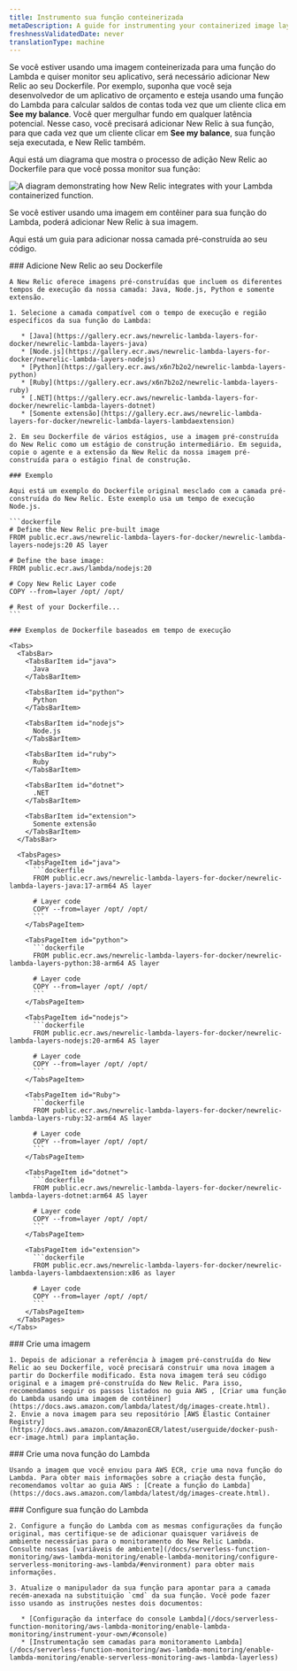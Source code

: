```yaml
---
title: Instrumento sua função conteinerizada
metaDescription: A guide for instrumenting your containerized image layer with New Relic.
freshnessValidatedDate: never
translationType: machine
---
```



Se você estiver usando uma imagem conteinerizada para uma função do Lambda e quiser monitor seu aplicativo, será necessário adicionar New Relic ao seu Dockerfile. Por exemplo, suponha que você seja desenvolvedor de um aplicativo de orçamento e esteja usando uma função do Lambda para calcular saldos de contas toda vez que um cliente clica em **See my balance**. Você quer mergulhar fundo em qualquer latência potencial. Nesse caso, você precisará adicionar New Relic à sua função, para que cada vez que um cliente clicar em **See my balance**, sua função seja executada, e New Relic também.

Aqui está um diagrama que mostra o processo de adição New Relic ao Dockerfile para que você possa monitor sua função:

<img
  title="containerized images "
  alt="A diagram demonstrating how New Relic integrates with your Lambda containerized function."
  src={serverlessContainerizedImagesWithLambda}
/>

<figcaption>
  Se você estiver usando uma imagem em contêiner para sua função do Lambda, poderá adicionar New Relic à sua imagem.
</figcaption>

Aqui está um guia para adicionar nossa camada pré-construída ao seu código.

<Steps>
  <Step>
    ### Adicione New Relic ao seu Dockerfile

    A New Relic oferece imagens pré-construídas que incluem os diferentes tempos de execução da nossa camada: Java, Node.js, Python e somente extensão.

    1. Selecione a camada compatível com o tempo de execução e região específicos da sua função do Lambda:

       * [Java](https://gallery.ecr.aws/newrelic-lambda-layers-for-docker/newrelic-lambda-layers-java)
       * [Node.js](https://gallery.ecr.aws/newrelic-lambda-layers-for-docker/newrelic-lambda-layers-nodejs)
       * [Python](https://gallery.ecr.aws/x6n7b2o2/newrelic-lambda-layers-python)
       * [Ruby](https://gallery.ecr.aws/x6n7b2o2/newrelic-lambda-layers-ruby)
       * [.NET](https://gallery.ecr.aws/newrelic-lambda-layers-for-docker/newrelic-lambda-layers-dotnet)
       * [Somente extensão](https://gallery.ecr.aws/newrelic-lambda-layers-for-docker/newrelic-lambda-layers-lambdaextension)

    2. Em seu Dockerfile de vários estágios, use a imagem pré-construída do New Relic como um estágio de construção intermediário. Em seguida, copie o agente e a extensão da New Relic da nossa imagem pré-construída para o estágio final de construção.

    ### Exemplo

    Aqui está um exemplo do Dockerfile original mesclado com a camada pré-construída do New Relic. Este exemplo usa um tempo de execução Node.js.

    ```dockerfile
    # Define the New Relic pre-built image
    FROM public.ecr.aws/newrelic-lambda-layers-for-docker/newrelic-lambda-layers-nodejs:20 AS layer

    # Define the base image:
    FROM public.ecr.aws/lambda/nodejs:20

    # Copy New Relic Layer code
    COPY --from=layer /opt/ /opt/

    # Rest of your Dockerfile...
    ```

    ### Exemplos de Dockerfile baseados em tempo de execução

    <Tabs>
      <TabsBar>
        <TabsBarItem id="java">
          Java
        </TabsBarItem>

        <TabsBarItem id="python">
          Python
        </TabsBarItem>

        <TabsBarItem id="nodejs">
          Node.js
        </TabsBarItem>

        <TabsBarItem id="ruby">
          Ruby
        </TabsBarItem>

        <TabsBarItem id="dotnet">
          .NET
        </TabsBarItem>

        <TabsBarItem id="extension">
          Somente extensão
        </TabsBarItem>
      </TabsBar>

      <TabsPages>
        <TabsPageItem id="java">
          ```dockerfile
          FROM public.ecr.aws/newrelic-lambda-layers-for-docker/newrelic-lambda-layers-java:17-arm64 AS layer

          # Layer code
          COPY --from=layer /opt/ /opt/
          ```
        </TabsPageItem>

        <TabsPageItem id="python">
          ```dockerfile
          FROM public.ecr.aws/newrelic-lambda-layers-for-docker/newrelic-lambda-layers-python:38-arm64 AS layer

          # Layer code
          COPY --from=layer /opt/ /opt/
          ```
        </TabsPageItem>

        <TabsPageItem id="nodejs">
          ```dockerfile
          FROM public.ecr.aws/newrelic-lambda-layers-for-docker/newrelic-lambda-layers-nodejs:20-arm64 AS layer

          # Layer code
          COPY --from=layer /opt/ /opt/
          ```
        </TabsPageItem>

        <TabsPageItem id="Ruby">
          ```dockerfile
          FROM public.ecr.aws/newrelic-lambda-layers-for-docker/newrelic-lambda-layers-ruby:32-arm64 AS layer

          # Layer code
          COPY --from=layer /opt/ /opt/
          ```
        </TabsPageItem>

        <TabsPageItem id="dotnet">
          ```dockerfile
          FROM public.ecr.aws/newrelic-lambda-layers-for-docker/newrelic-lambda-layers-dotnet:arm64 AS layer

          # Layer code
          COPY --from=layer /opt/ /opt/
          ```
        </TabsPageItem>

        <TabsPageItem id="extension">
          ```dockerfile
          FROM public.ecr.aws/newrelic-lambda-layers-for-docker/newrelic-lambda-layers-lambdaextension:x86 as layer

          # Layer code
          COPY --from=layer /opt/ /opt/
          ```
        </TabsPageItem>
      </TabsPages>
    </Tabs>
  </Step>

  <Step>
    ### Crie uma imagem

    1. Depois de adicionar a referência à imagem pré-construída do New Relic ao seu Dockerfile, você precisará construir uma nova imagem a partir do Dockerfile modificado. Esta nova imagem terá seu código original e a imagem pré-construída do New Relic. Para isso, recomendamos seguir os passos listados no guia AWS , [Criar uma função do Lambda usando uma imagem de contêiner](https://docs.aws.amazon.com/lambda/latest/dg/images-create.html).
    2. Envie a nova imagem para seu repositório [AWS Elastic Container Registry](https://docs.aws.amazon.com/AmazonECR/latest/userguide/docker-push-ecr-image.html) para implantação.
  </Step>

  <Step>
    ### Crie uma nova função do Lambda

    Usando a imagem que você enviou para AWS ECR, crie uma nova função do Lambda. Para obter mais informações sobre a criação desta função, recomendamos voltar ao guia AWS : [Create a função do Lambda](https://docs.aws.amazon.com/lambda/latest/dg/images-create.html).
  </Step>

  <Step>
    ### Configure sua função do Lambda

    2. Configure a função do Lambda com as mesmas configurações da função original, mas certifique-se de adicionar quaisquer variáveis de ambiente necessárias para o monitoramento do New Relic Lambda. Consulte nossas [variáveis de ambiente](/docs/serverless-function-monitoring/aws-lambda-monitoring/enable-lambda-monitoring/configure-serverless-monitoring-aws-lambda/#environment) para obter mais informações.

    3. Atualize o manipulador da sua função para apontar para a camada recém-anexada na substituição `cmd` da sua função. Você pode fazer isso usando as instruções nestes dois documentos:

       * [Configuração da interface do console Lambda](/docs/serverless-function-monitoring/aws-lambda-monitoring/enable-lambda-monitoring/instrument-your-own/#console)
       * [Instrumentação sem camadas para monitoramento Lambda](/docs/serverless-function-monitoring/aws-lambda-monitoring/enable-lambda-monitoring/enable-serverless-monitoring-aws-lambda-layerless)
  </Step>
</Steps>